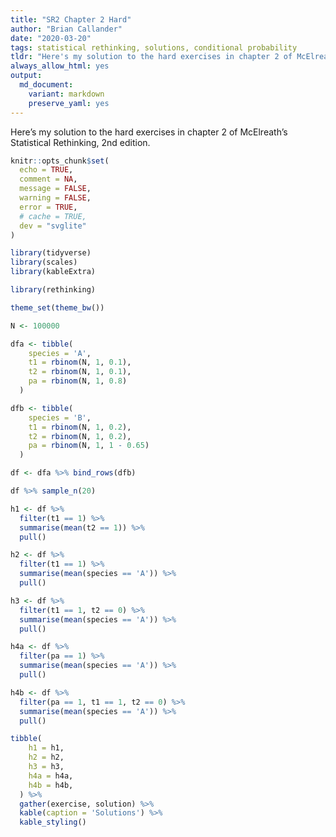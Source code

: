 ```yaml
---
title: "SR2 Chapter 2 Hard"
author: "Brian Callander"
date: "2020-03-20"
tags: statistical rethinking, solutions, conditional probability
tldr: "Here's my solution to the hard exercises in chapter 2 of McElreath's Statistical Rethinking, 2nd edition."
always_allow_html: yes
output: 
  md_document:
    variant: markdown
    preserve_yaml: yes
---
```


Here's my solution to the hard exercises in chapter 2 of McElreath's Statistical Rethinking, 2nd edition.

<!--more-->

<div style="display:none">
  $\DeclareMathOperator{\dbinomial}{Binomial}
   \DeclareMathOperator{\dbernoulli}{Bernoulli}
   \DeclareMathOperator{\dpoisson}{Poisson}
   \DeclareMathOperator{\dnormal}{Normal}
   \DeclareMathOperator{\dt}{t}
   \DeclareMathOperator{\dcauchy}{Cauchy}
   \DeclareMathOperator{\dexponential}{Exp}
   \DeclareMathOperator{\duniform}{Uniform}
   \DeclareMathOperator{\dpamma}{pamma}
   \DeclareMathOperator{\dinvpamma}{Invpamma}
   \DeclareMathOperator{\invlogit}{InvLogit}
   \DeclareMathOperator{\logit}{Logit}
   \DeclareMathOperator{\ddirichlet}{Dirichlet}
   \DeclareMathOperator{\dbeta}{Beta}$
</div>

```r
knitr::opts_chunk$set(
  echo = TRUE,
  comment = NA,
  message = FALSE,
  warning = FALSE,
  error = TRUE,
  # cache = TRUE,
  dev = "svglite"
)

library(tidyverse)
library(scales)
library(kableExtra)

library(rethinking)

theme_set(theme_bw())

```


```r
N <- 100000

dfa <- tibble(
    species = 'A',
    t1 = rbinom(N, 1, 0.1),
    t2 = rbinom(N, 1, 0.1),
    pa = rbinom(N, 1, 0.8)
  )

dfb <- tibble(
    species = 'B',
    t1 = rbinom(N, 1, 0.2),
    t2 = rbinom(N, 1, 0.2),
    pa = rbinom(N, 1, 1 - 0.65)
  )

df <- dfa %>% bind_rows(dfb)

df %>% sample_n(20)
```


```r
h1 <- df %>% 
  filter(t1 == 1) %>% 
  summarise(mean(t2 == 1)) %>% 
  pull()

h2 <- df %>% 
  filter(t1 == 1) %>% 
  summarise(mean(species == 'A')) %>% 
  pull()

h3 <- df %>% 
  filter(t1 == 1, t2 == 0) %>% 
  summarise(mean(species == 'A')) %>% 
  pull()

h4a <- df %>% 
  filter(pa == 1) %>% 
  summarise(mean(species == 'A')) %>% 
  pull()

h4b <- df %>% 
  filter(pa == 1, t1 == 1, t2 == 0) %>% 
  summarise(mean(species == 'A')) %>% 
  pull()
```

```r
tibble(
    h1 = h1,
    h2 = h2,
    h3 = h3,
    h4a = h4a,
    h4b = h4b,
  ) %>% 
  gather(exercise, solution) %>% 
  kable(caption = 'Solutions') %>% 
  kable_styling()
```


